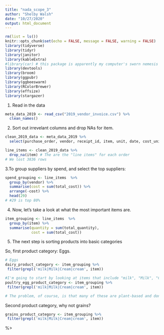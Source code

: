 ```yaml
---
title: "nada_scope_3"
author: "Shelby Walsh"
date: "10/27/2020"
output: html_document
---
```


```r
rm(list = ls())
knitr::opts_chunk$set(echo = FALSE, message = FALSE, warning = FALSE)
library(tidyverse)
library(tidyr)
library(janitor)
library(kableExtra)
#library(car) # this package is apparently my computer's sworn nemesis
library(devtools)
library(broom)
library(ggpubr)
library(ggbeeswarm)
library(RColorBrewer)
library(effsize)
library(stargazer)
```


1. Read in the data
```r
meta_data_2019 <- read_csv("2019_vendor_invoice.csv") %>% 
  clean_names()
```

2. Sort out irrevelant columns and drop NAs for item.
```r
clean_2019_data <- meta_data_2019 %>% 
  select(purchase_order, vendor, receipt_id, item, unit, date, cost_unit, total_quantity, total_cost)

line_items <- clean_2019_data %>% 
  drop_na(item) # The are the "line items" for each order
# We lost 3836 rows
```

3.To group suppliers by spend, and select the top suppliers:
```r
spend_grouping <- line_items  %>% 
  group_by(vendor) %>% 
  summarise(cost = sum(total_cost)) %>% 
  arrange(-cost) %>% 
  head(29)
# #29 is top 80%
```

4. Now, let's take a look at what the most important items are.
```r
item_grouping <- line_items  %>% 
  group_by(item) %>% 
  summarise(quantity = sum(total_quantity), 
            cost = sum(total_cost))
```

5. The next step is sorting products into basic categories

So, first product category: Eggs.
```r
# Eggs
dairy_product_category <- item_grouping %>% 
 filter(grepl('milk|Milk|Cream|cream', item))

```


```r
#I'm going to start by looking at items that include "milk", "Milk", "Cream", or "cream"
poultry_egg_product_category <- item_grouping %>% 
 filter(grepl('milk|Milk|Cream|cream', item))

# The problem, of course, is that many of these are plant-based and don't deserve to be grouped in with dairy. Fear not, we will deal with this later. For now, though, I'm more interested in getting all these categories filled out.
```

Second product category, why not grains? 
```r
grains_product_category <- item_grouping %>% 
 filter(grepl('milk|Milk|Cream|cream', item))
```

%>